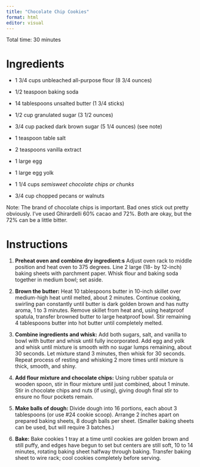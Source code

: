 ```yaml
---
title: "Chocolate Chip Cookies"
format: html
editor: visual
---
```


Total time: 30 minutes

# Ingredients

- 1 3/4 cups unbleached all-purpose flour (8 3/4 ounces)

- 1/2 teaspoon baking soda

- 14 tablespoons unsalted butter (1 3/4 sticks)

- 1/2 cup granulated sugar (3 1/2 ounces)

- 3/4 cup packed dark brown sugar (5 1/4 ounces) (see note)

- 1 teaspoon table salt

- 2 teaspoons vanilla extract

- 1 large egg

- 1 large egg yolk

- 1 1/4 cups *semisweet chocolate chips or chunks* 

- 3/4 cup chopped pecans or walnuts

Note: The brand of chocolate chips is important. Bad ones stick out pretty obviously. I've used Ghirardelli 60% cacao and 72%. Both are okay, but the 72% can be a little bitter.


# Instructions

1. **Preheat oven and combine dry ingredient:s** Adjust oven rack to middle position and heat oven to 375 degrees. Line 2 large (18- by 12-inch) baking sheets with parchment paper. 
Whisk flour and baking soda together in medium bowl; set aside.


2. **Brown the butter:** Heat 10 tablespoons butter in 10-inch skillet over medium-high heat until melted, about 2 minutes. Continue cooking, swirling pan constantly until butter is dark golden brown and has nutty aroma, 1 to 3 minutes. Remove skillet from heat and, using heatproof spatula, transfer browned butter to large heatproof bowl. Stir remaining 4 tablespoons butter into hot butter until completely melted.

3. **Combine ingredients and whisk:** Add both sugars, salt, and vanilla to bowl with butter and whisk until fully incorporated. Add egg and yolk and whisk until mixture is smooth with no sugar lumps remaining, about 30 seconds. Let mixture stand 3 minutes, then whisk for 30 seconds. Repeat process of resting and whisking 2 more times until mixture is thick, smooth, and shiny. 

4. **Add flour mixture and chocolate chips:** Using rubber spatula or wooden spoon, stir in flour mixture until just combined, about 1 minute. Stir in chocolate chips and nuts (if using), giving dough final stir to ensure no flour pockets remain.

5. **Make balls of dough:** Divide dough into 16 portions, each about 3 tablespoons (or use #24 cookie scoop). Arrange 2 inches apart on prepared baking sheets, 8 dough balls per sheet. (Smaller baking sheets can be used, but will require 3 batches.)

6. **Bake:** Bake cookies 1 tray at a time until cookies are golden brown and still puffy, and edges have begun to set but centers are still soft, 10 to 14 minutes, rotating baking sheet halfway through baking. Transfer baking sheet to wire rack; cool cookies completely before serving.